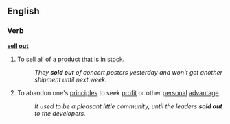 ==English==

===Verb===
'''[[sell]] [[out]]'''
# To sell all of a [[product]] that is in [[stock]].
#:''They '''sold out''' of concert posters yesterday and won't get another shipment until next week.''
# {{idiom}} To abandon one's [[principles]] to seek [[profit]] or other [[personal]] [[advantage]].
#:''It used to be a pleasant little community, until the leaders '''sold out''' to the developers.''